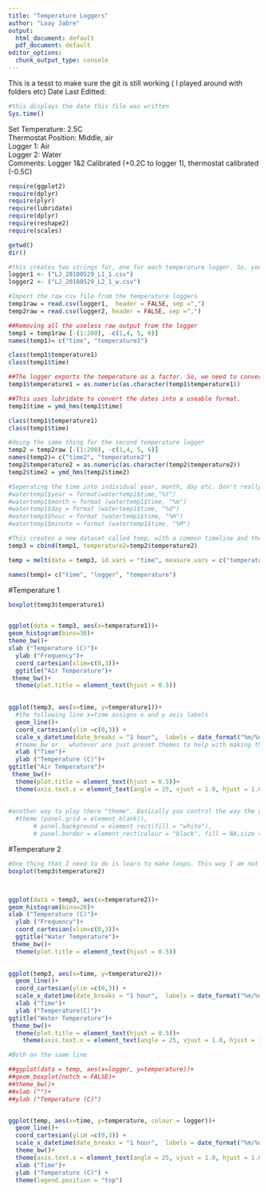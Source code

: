 ```yaml
---
title: "Temperature Loggers"
author: "Loay Jabre"
output:
  html_document: default
  pdf_document: default
editor_options:
  chunk_output_type: console
---
```


This is a tesst to make sure the git is still working ( I played around with folders etc)
Date Last Editted: 
```r
#this displays the date this file was written 
Sys.time()
```

Set Temperature: 2.5C    
Thermostat Position: Middle, air   
Logger 1: Air    
Logger 2: Water    
Comments: Logger 1&2 Calibrated (+0.2C to logger 1), thermostat calibrated (-0.5C)  

```r
require(ggplot2)
require(dplyr)
require(plyr)
require(lubridate)
require(dplyr)
require(reshape2)
require(scales)
```

```r
getwd()
dir()
````



```r
#this creates two strings for, one for each temperature logger. So, you enter file names here, and they are imported in the next chunk  
logger1 <- ("LJ_20180529_L1_1.csv")
logger2 <- ("LJ_20180529_L2_1_w.csv")

```

```r
#Import the raw csv file from the temperature loggers
temp1raw = read.csv(logger1,  header = FALSE, sep =",")
temp2raw = read.csv(logger2, header = FALSE, sep =",")
```


```r
##Removing all the useless raw output from the logger
temp1 = temp1raw [-(1:200), -c(1,4, 5, 6)]
names(temp1)= c("time", "temperature1")

class(temp1$temperature1)
class(temp1$time)

##The logger exports the temperature as a factor. So, we need to convert it to a number. is a little more than just a as.numeric because the code was showing the wrong value at first. 
temp1$temperature1 = as.numeric(as.character(temp1$temperature1))

##This uses lubridate to convert the dates into a useable format. 
temp1$time = ymd_hms(temp1$time)

class(temp1$temperature1)
class(temp1$time)

#doing the same thing for the second temperature logger
temp2 = temp2raw [-(1:200), -c(1,4, 5, 6)]
names(temp2)= c("time2", "temperature2")
temp2$temperature2 = as.numeric(as.character(temp2$temperature2))
temp2$time2 = ymd_hms(temp2$time2)
```

```r
#Seperating the time into individual year, month, day etc. Don't really need it, but it could be usefull 
#watertemp1$year = format(watertemp1$time,"%Y")
#watertemp1$month = format (watertemp1$time, "%m")
#watertemp1$day = format (watertemp1$time, "%d")
#watertemp1$hour = format (watertemp1$time, "%H")
#watertemp1$minute = format (watertemp1$time, "%M")
```


```r
#This creates a new dataset called temp, with a common timeline and the two temperatures. 
temp3 = cbind(temp1, temperature2=temp2$temperature2)

temp = melt(data = temp3, id.vars = "time", measure.vars = c("temperature1", "temperature2"))

names(temp)= c("time", "logger", "temperature")

```


#Temperature 1   
```r

boxplot(temp3$temperature1)


ggplot(data = temp3, aes(x=temperature1))+
geom_histogram(bins=30)+
theme_bw()+
xlab ("Temperature (C)")+
  ylab ("Frequency")+
  coord_cartesian(xlim=c(0,3))+
  ggtitle("Air Temperature")+
 theme_bw()+
  theme(plot.title = element_text(hjust = 0.5))         
  

ggplot(temp3, aes(x=time, y=temperature1))+
  #the following line x=time assigns x and y axis labels
  geom_line()+
  coord_cartesian(ylim =c(0,3)) +
  scale_x_datetime(date_breaks = "1 hour",  labels = date_format("%m/%d - %H:%M")) +
  #theme_bw or _ whatever are just preset themes to help with making the graph look a certain way
  xlab ("Time")+
  ylab ("Temperature (C)")+
ggtitle("Air Temperature")+
 theme_bw()+
  theme(plot.title = element_text(hjust = 0.5))+
  theme(axis.text.x = element_text(angle = 25, vjust = 1.0, hjust = 1.0)) 
  
  
#another way to play there "theme". Basically you control the way the gram looks
  #theme (panel.grid = element_blank(),
       # panel.background = element_rect(fill = "white"),
       # panel.border = element_rect(colour = "black", fill = NA,size = 0.2))
```

#Temperature 2   
```r

#One thing that I need to do is learn to make loops. This way I am not repeating the same code for two different plots. 
boxplot(temp3$temperature2)



ggplot(data = temp3, aes(x=temperature2))+
geom_histogram(bins=20)+
xlab ("Temperature (C)")+
  ylab ("Frequency")+
  coord_cartesian(xlim=c(0,3))+
  ggtitle("Water Temperature")+
 theme_bw()+
  theme(plot.title = element_text(hjust = 0.5))
  

ggplot(temp3, aes(x=time, y=temperature2))+
  geom_line()+
  coord_cartesian(ylim =c(0,3)) +
  scale_x_datetime(date_breaks = "1 hour",  labels = date_format("%m/%d - %H:%M")) +
  xlab ("Time")+
  ylab ("Temperature(C)")+
ggtitle("Water Temperature")+
 theme_bw()+
  theme(plot.title = element_text(hjust = 0.5))+
    theme(axis.text.x = element_text(angle = 25, vjust = 1.0, hjust = 1.0)) 


```

```r
#Both on the same line

##ggplot(data = temp, aes(x=logger, y=temperature))+
##geom_boxplot(notch = FALSE)+
##theme_bw()+
##xlab ("")+
##ylab ("Temperature (C)")


ggplot(temp, aes(x=time, y=temperature, colour = logger))+
  geom_line()+
  coord_cartesian(ylim =c(0,3)) +
  scale_x_datetime(date_breaks = "1 hour",  labels = date_format("%m/%d - %H:%M")) +
  theme_bw()+
  theme(axis.text.x = element_text(angle = 25, vjust = 1.0, hjust = 1.0)) + 
  xlab ("Time")+
  ylab ("Temperature (C)") +
  theme(legend.position = "top")
```

